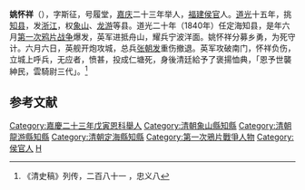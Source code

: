 '''姚怀祥'''（{{bd|1783年||1840年||Yao}}），字斯征，号履堂，[[嘉庆|嘉庆]]二十三年举人，[[福建|福建]][[侯官|侯官]]人。[[道光|道光]]十五年，挑[[知县|知县]]，发[[浙江|浙江]]，权[[象山|象山]]、[[龙游|龙游]]等县。道光二十年（1840年）任定海知县，是年六月[[第一次鸦片战争|第一次鸦片战争]]爆发，英军进抵舟山，耀兵宁波洋面。姚怀祥分募乡勇，为死守计。六月六日，英舰开炮攻城，总兵[[张朝发|张朝发]]重伤撤退。英军攻破南门，怀祥负伤，立城上呼兵，无应者，愤甚，投成仁塘死，身後清廷給予了褒揚恤典，「恩予世襲紳民，雲騎尉三代」。<ref> 《清史稿》列传，二百八十一 ，忠义八</ref>

== 参考文献 ==
{{Reflist|2}}

{{DEFAULTSORT:Yao姚}}
[[Category:嘉慶二十三年戊寅恩科舉人|Category:嘉慶二十三年戊寅恩科舉人]]
[[Category:清朝象山縣知縣|Category:清朝象山縣知縣]]
[[Category:清朝龍游縣知縣|Category:清朝龍游縣知縣]]
[[Category:清朝定海縣知縣|Category:清朝定海縣知縣]]
[[Category:第一次鴉片戰爭人物|Category:第一次鴉片戰爭人物]]
[[Category:侯官人|Category:侯官人]]
[[Category:姚姓|H]]